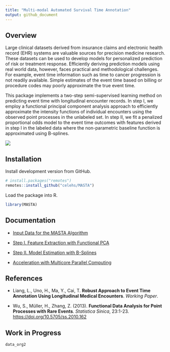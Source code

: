 ```yaml
---
title: "Multi-modal Automated Survival Time Annotation"
output: github_document
---
```


## Overview

Large clinical datasets derived from insurance claims and electronic health record (EHR) systems are valuable sources for precision medicine research. These datasets can be used to develop models for personalized prediction of risk or treatment response. Efficiently deriving prediction models using real world data, however, faces practical and methodological challenges. For example, event time information such as time to cancer progression is not readily available. Simple estimates of the event time based on billing or procedure codes may poorly approximate the true event time.

This package implements a two-step semi-supervised learning method on predicting event time with longitudinal encounter records. In step I, we employ a functional principal component analysis approach to efficiently approximate the intensity functions of individual encounters using the observed point processes in the unlabeled set. In step II, we fit a penalized proportional odds model to the event time outcomes with features derived in step I in the labeled data where the non-parametric baseline function is approximated using B-splines.

![](https://github.com/celehs/MASTA/raw/master/flowchart/flowchart.png)

## Installation

Install development version from GitHub.

```r
# install.packages("remotes")
remotes::install_github("celehs/MASTA")
```

Load the package into R.

```r
library(MASTA)
```

## Documentation

- [Input Data for the MASTA Algorithm](https://celehs.github.io/MASTA/articles/data.html)

- [Step I. Feature Extraction with Functional PCA](https://celehs.github.io/MASTA/articles/step1.html)

- [Step II. Model Estimation with B-Splines](https://celehs.github.io/MASTA/articles/step2.html)

- [Acceleration with Multicore Parallel Computing](https://celehs.github.io/MASTA/articles/multicore.html)

## References

- Liang, L., Uno, H., Ma, Y., Cai, T. __Robust Approach to Event Time Annotation Using Longitudinal Medical Encounters__. _Working Paper_.

- Wu, S., Müller, H., Zhang, Z. (2013). __Functional Data Analysis for Point Processes with Rare Events__. _Statistica Sinica_, 23:1-23. <https://doi.org/10.5705/ss.2010.162>

## Work in Progress

```r
data_org2
```

